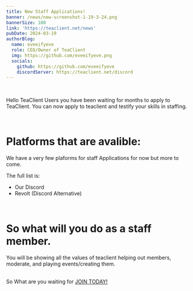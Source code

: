 ```yaml
---
title: New Staff Applications!
banner: /news/new-screenshot-1-19-3-24.png
bannerSize: 100
link: 'https://teaclient.net/news'
pubDate: 2024-03-19
authorBlog:
  name: eveeifyeve
  role: CEO/Owner of TeaClient 
  img: https://github.com/eveeifyeve.png
  socials: 
    github: https://github.com/eveeifyeve
    discordServer: https://teaclient.net/discord
---
```



<Layout postprops={frontmatter} className="h-full bg-[var(--nav-color2)]">



<br/>

Hello TeaClient Users you have been waiting for months to apply to TeaClient. 
You can now apply to teaclient and testify your skills in staffing.

<br/>


# Platforms that are avalible:

We have a very few plaforms for staff Applications for now but more to come.


The full list is:
<div class="bg-gradient-to-br bg-clip-text text-transparent">
 <ul class="list-disc list-inside">
    <li class="text-indigo-500">Our Discord</li>
    <li class="text-red-600">Revolt (Discord Alternative)</li>
 </ul>
</div>

<br/>

# So what will you do as a staff member.


You will be showing all the values of teaclient helping out members, moderate, and playing events/creating them.

<br/>

<div class="bg-gradient-to-br from-violet-200 to-green-200 bg-clip-text text-transparent">
So What are you waiting for <a href="/apply" class="bg-gradient-to-br from-blue-600 to-purple-600 bg-clip-text text-transparent">JOIN TODAY!</a>
</div>

</Layout>